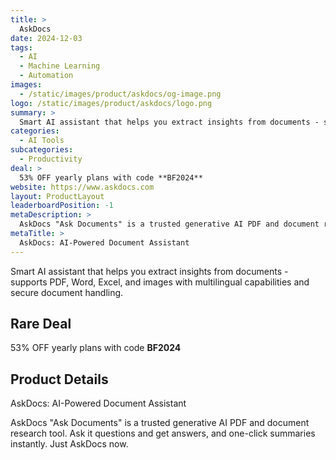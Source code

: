 ```yaml
---
title: >
  AskDocs
date: 2024-12-03
tags:
  - AI
  - Machine Learning
  - Automation
images:
  - /static/images/product/askdocs/og-image.png
logo: /static/images/product/askdocs/logo.png
summary: >
  Smart AI assistant that helps you extract insights from documents - supports PDF, Word, Excel, and images with multilingual capabilities and secure document handling.
categories:
  - AI Tools
subcategories:
  - Productivity
deal: >
  53% OFF yearly plans with code **BF2024**
website: https://www.askdocs.com
layout: ProductLayout
leaderboardPosition: -1
metaDescription: >
  AskDocs "Ask Documents" is a trusted generative AI PDF and document research tool. Ask it questions and get answers, and one-click summaries instantly. Just AskDocs now.
metaTitle: >
  AskDocs: AI-Powered Document Assistant
---
```

Smart AI assistant that helps you extract insights from documents - supports PDF, Word, Excel, and images with multilingual capabilities and secure document handling.

## Rare Deal

53% OFF yearly plans with code **BF2024**

## Product Details

AskDocs: AI-Powered Document Assistant

AskDocs "Ask Documents" is a trusted generative AI PDF and document research tool. Ask it questions and get answers, and one-click summaries instantly. Just AskDocs now.
